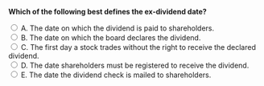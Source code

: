 ::: {.question-block}

<form onsubmit="event.preventDefault(); checkAnswer('module10_mcq_q21')" data-correct-answer="C">
<strong style="display: block;">Which of the following best defines the ex-dividend date?</strong>

<label><input type="radio" name="module10_mcq_q21" value="A"> A. The date on which the dividend is paid to shareholders.</label><br>
<label><input type="radio" name="module10_mcq_q21" value="B"> B. The date on which the board declares the dividend.</label><br>
<label><input type="radio" name="module10_mcq_q21" value="C"> C. The first day a stock trades without the right to receive the declared dividend.</label><br>
<label><input type="radio" name="module10_mcq_q21" value="D"> D. The date shareholders must be registered to receive the dividend.</label><br>
<label><input type="radio" name="module10_mcq_q21" value="E"> E. The date the dividend check is mailed to shareholders.</label><br>
</form>

<div id="feedback-module10_mcq_q21" class="feedback" data-status="" style="display:none;">
✅ C is correct. The ex-dividend date is the cutoff: investors who buy the stock on or after this date do not receive the declared dividend.
</div>

:::
